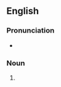 ==English==

===Pronunciation===
* {{IPA|en|/ˈæ.li.weɪz/}}

===Noun===
{{head|en|noun form}}

# {{plural of|en|alleyway}}